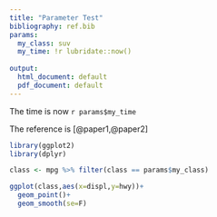 ```yaml
---
title: "Parameter Test"
bibliography: ref.bib
params:
  my_class: suv
  my_time: !r lubridate::now()
  
output:
  html_document: default
  pdf_document: default
---
```


The time is now `r params$my_time`

The reference is [@paper1,@paper2]


```r
library(ggplot2)
library(dplyr)

class <- mpg %>% filter(class == params$my_class)

```


```r
ggplot(class,aes(x=displ,y=hwy))+
  geom_point()+
  geom_smooth(se=F)

```




